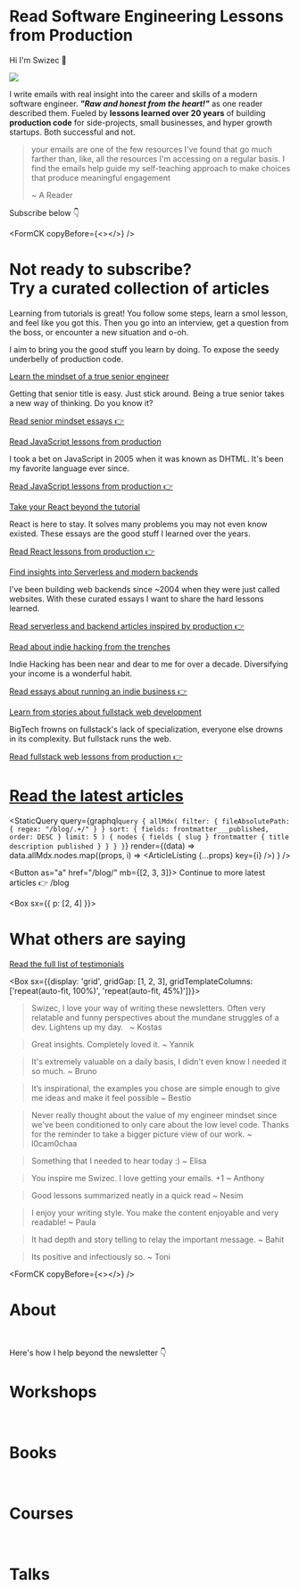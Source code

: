 
# Read Software Engineering Lessons from Production

Hi I'm Swizec 👋

![](../images/react-summit-close-2.jpeg)

I write emails with real insight into the career and skills of a modern software engineer. **_"Raw and honest from the heart!"_** as one reader described them. Fueled by **lessons learned over 20 years** of building **production code** for side-projects, small businesses, and hyper growth startups. Both successful and not.

> your emails are one of the few resources I've found that go much farther than, like, all the resources I'm accessing on a regular basis. I find the emails help guide my self-teaching approach to make choices that produce meaningful engagement
>
> ~ A Reader

Subscribe below 👇

<FormCK copyBefore={<></>} />

# Not ready to subscribe? <br/> Try a curated collection of articles

Learning from tutorials is great! You follow some steps, learn a smol lesson, and feel like you got this. Then you go into an interview, get a question from the boss, or encounter a new situation and o-oh.

I aim to bring you the good stuff you learn by doing. To expose the seedy underbelly of production code.

<Heading as="h2">

[Learn the mindset of a true senior engineer](/collections/seniormindset/)

</Heading>

Getting that senior title is easy. Just stick around. Being a true senior takes a new way of thinking. Do you know it?

[Read senior mindset essays 👉](/collections/seniormindset/)

<Heading as="h2">

[Read JavaScript lessons from production](/collections/javascript/)

</Heading>

I took a bet on JavaScript in 2005 when it was known as DHTML. It's been my favorite language ever since.

[Read JavaScript lessons from production 👉](/collections/javascript/)

<Heading as="h2">

[Take your React beyond the tutorial](/collections/react/)

</Heading>

React is here to stay. It solves many problems you may not even know existed. These essays are the good stuff I learned over the years.

[Read React lessons from production 👉](/collections/react/)

<Heading as="h2">

[Find insights into Serverless and modern backends](/collections/serverless/)

</Heading>

I've been building web backends since ~2004 when they were just called websites. With these curated essays I want to share the hard lessons learned.

[Read serverless and backend articles inspired by production 👉](/collections/serverless/)

<Heading as="h2">

[Read about indie hacking from the trenches](/collections/indie-hacking/)

</Heading>

Indie Hacking has been near and dear to me for over a decade. Diversifying your income is a wonderful habit.

[Read essays about running an indie business 👉](/collections/indie-hacking/)

<Heading as="h2">

[Learn from stories about fullstack web development](/collections/fullstack-web/)

</Heading>

BigTech frowns on fullstack's lack of specialization, everyone else drowns in its complexity. But fullstack runs the web.

[Read fullstack web lessons from production 👉](/collections/fullstack-web/)

# [Read the latest articles](/blog/)

<StaticQuery
  query={graphql`
    query {
      allMdx(
        filter: { fileAbsolutePath: { regex: "/blog/.+/" } }
        sort: { fields: frontmatter___published, order: DESC }
        limit: 5
      ) {
        nodes {
          fields {
            slug
          }
          frontmatter {
            title
            description
            published
          }
        }
      }
    }
  `}
  render={(data) =>
    data.allMdx.nodes.map((props, i) => <ArticleListing {...props} key={i} />)
  }
/>

<Button as="a" href="/blog/" mb={[2, 3, 3]}>
  Continue to more latest articles 👉 /blog
</Button>

<Box sx={{ p: [2, 4] }}>&nbsp;</Box>

# What others are saying

[Read the full list of testimonials](/testimonials/)

<Box sx={{display: 'grid', gridGap: [1, 2, 3], gridTemplateColumns: ['repeat(auto-fit, 100%)', 'repeat(auto-fit, 45%)']}}>

> Swizec, I love your way of writing these newsletters. Often very relatable and funny perspectives about the mundane struggles of a dev. Lightens up my day.  
> ~ Kostas

> Great insights. Completely loved it.
> ~ Yannik

> It's extremely valuable on a daily basis, I didn't even know I needed it so much.
> ~ Bruno

> It’s inspirational, the examples you chose are simple enough to give me ideas and make it feel possible
> ~ Bestio

> Never really thought about the value of my engineer mindset since we've been conditioned to only care about the low level code. Thanks for the reminder to take a bigger picture view of our work.
> ~ l0cam0chaa

> Something that I needed to hear today :)
> ~ Elisa

> You inspire me Swizec. I love getting your emails. +1
> ~ Anthony

> Good lessons summarized neatly in a quick read
> ~ Nesim

> I enjoy your writing style. You make the content enjoyable and very readable!
> ~ Paula

> It had depth and story telling to relay the important message.
> ~ Bahit

> Its positive and infectiously so.
> ~ Toni

</Box>

<FormCK copyBefore={<></>} />

# About

<About />
<Box sx={{ p: [2, 4] }}>&nbsp;</Box>

Here's how I help beyond the newsletter 👇

# Workshops

<Workshops />
<Box sx={{ p: [2, 4] }}>&nbsp;</Box>

# Books

<Books />
<Box sx={{ p: [2, 4] }}>&nbsp;</Box>

# Courses

<Courses />
<Box sx={{ p: [2, 4] }}>&nbsp;</Box>

# Talks

<Talks />
